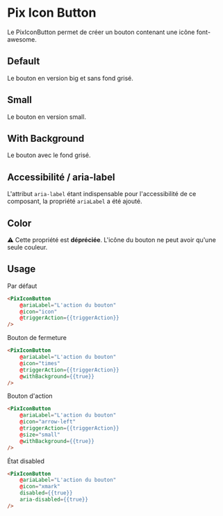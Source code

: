 
<Meta
  title='Basics/Icon button'
  component='PixIconButton'
  decorators={[centered]}
  argTypes={stories.argTypes}
/>

# Pix Icon Button

Le PixIconButton permet de créer un bouton contenant une icône font-awesome.

## Default

Le bouton en version big et sans fond grisé.

<Canvas>
  <Story name="Default" story={stories.Default} height={60} />
</Canvas>

## Small

Le bouton en version small.

<Canvas>
  <Story name="Small" story={stories.small} height={60} />
</Canvas>

## With Background

Le bouton avec le fond grisé.

<Canvas>
  <Story name="With Background" story={stories.withBackground} height={60} />
</Canvas>

## Accessibilité / aria-label

L'attribut `aria-label` étant indispensable pour l'accessibilité de ce composant, la propriété `ariaLabel` a été ajouté.

## Color

⚠️ Cette propriété est **dépréciée**. L'icône du bouton ne peut avoir qu'une seule couleur.

## Usage

Par défaut
```html
<PixIconButton
    @ariaLabel="L'action du bouton"
    @icon="icon"
    @triggerAction={{triggerAction}}
/>
```

Bouton de fermeture
```html
<PixIconButton
    @ariaLabel="L'action du bouton"
    @icon="times"
    @triggerAction={{triggerAction}}
    @withBackground={{true}}
/>
```

Bouton d'action
```html
<PixIconButton
    @ariaLabel="L'action du bouton"
    @icon="arrow-left"
    @triggerAction={{triggerAction}}
    @size="small"
    @withBackground={{true}}
/>
```

État disabled
```html
<PixIconButton
    @ariaLabel="L'action du bouton"
    @icon="xmark"
    disabled={{true}}
    aria-disabled={{true}}
/>
```

<ArgsTable story="Default" />
